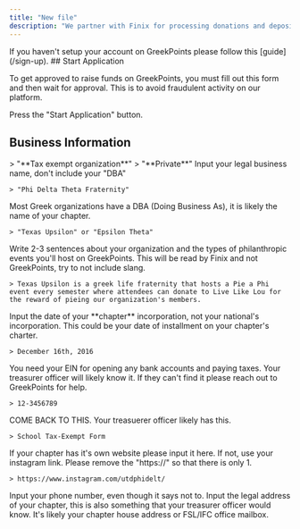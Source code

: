 ```yaml
---
title: "New file"
description: "We partner with Finix for processing donations and depositing your donations!"
---
```

<Info>
  If you haven't setup your account on GreekPoints please follow this [guide](/sign-up).
</Info>
## Start Application

To get approved to raise funds on GreekPoints, you must fill out this form and then wait for approval. This is to avoid fraudulent activity on our platform.

Press the "Start Application" button.

## Business Information

<Steps>
  <Step title="Business Type">
    > "**Tax exempt organization**"
  </Step>

  <Step title="Ownership Type">
    > "**Private**"
  </Step>

  <Step title="Legal Business Name">
    Input your legal business name, don't include your "DBA"

    > "Phi Delta Theta Fraternity"
  </Step>

  <Step title="Doing Business As">
    Most Greek organizations have a DBA (Doing Business As), it is likely the name of your chapter.&#x20;

    > "Texas Upsilon" or "Epsilon Theta"
  </Step>

  <Step title="Step 5">
    Write 2-3 sentences about your organization and the types of philanthropic events you'll host on GreekPoints. This will be read by Finix and not GreekPoints, try to not include slang.

    > Texas Upsilon is a greek life fraternity that hosts a Pie a Phi event every semester where attendees can donate to Live Like Lou for the reward of pieing our organization's members.
  </Step>

  <Step title="Step 6">
    Input the date of your **chapter** incorporation, not your national's incorporation. This could be your date of installment on your chapter's charter.

    > December 16th, 2016
  </Step>

  <Step title="Step 7">
    You need your EIN for opening any bank accounts and paying taxes. Your treasurer officer will likely know it. If they can't find it please reach out to GreekPoints for help.

    > 12-3456789
  </Step>

  <Step title="Tax-Exemption Status Proof">
    COME BACK TO THIS. Your treasuerer officer likely has this.

    > School Tax-Exempt Form
  </Step>

  <Step title="Step 8">
    If your chapter has it's own website please input it here. If not, use your instagram link. Please remove the "https://" so that there is only 1.

    > https://www.instagram.com/utdphidelt/
  </Step>

  <Step title="Step 9">
    Input your phone number, even though it says not to.
  </Step>

  <Step title="Business Address">
    Input the legal address of your chapter, this is also something that your treasurer officer would know. It's likely your chapter house address or FSL/IFC office mailbox.


  </Step>

  <Step title="Step 11">

  </Step>
</Steps>